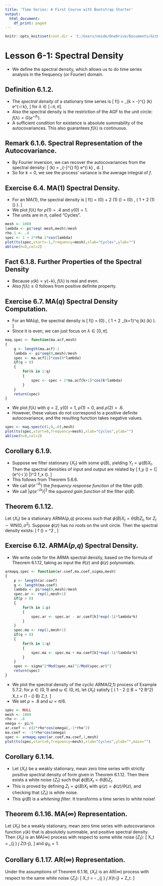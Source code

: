 ```yaml
---
title: 'Time Series: A First Course with Bootstrap Starter'
output:
  html_document:
    df_print: paged
---
```


```r
knitr::opts_knit$set(root.dir = 'C:/Users/neide/OneDrive/Documents/GitHub/BEwebinar/Data')
```

# Lesson 6-1: Spectral Density

- We define the spectral density, which allows us to do time series analysis in
the frequency (or Fourier) domain.

## Definition 6.1.2.

- The *spectral density* of a stationary time series is
\[
 f(\lambda) = \sum_{k = -\infty}^{\infty} \gamma (k) e^{-i \lambda k},
\]
for $\lambda \in [-\pi, \pi]$.
- Also the spectral density is the restriction of the AGF to the unit circle: $f(\lambda) = G (e^{-i \lambda})$.
- A sufficient condition for existence is absolute summability of the autocovariances. 
This also guarantees $f(\lambda)$ is continuous.

## Remark 6.1.6. Spectral Representation of the Autocovariance.

- By Fourier inversion, we can recover the autocovariances from the spectral density:
\[
 \gamma (k) = \frac{1}{2 \pi} \int_{-\pi}^{\pi} f(\lambda) e^{i \lambda k} \, d\lambda.
\]
- So for $k=0$, we see the process' variance is the average integral of $f$.

## Exercise 6.4. MA(1) Spectral Density.

- For an MA(1), the spectral density is 
\[
f(\lambda) = \gamma (0) + 2 \gamma(1) \cos(\lambda) = \gamma (0) \,
\left( 1 + 2 \rho(1) \cos (\lambda) \right).
\]
- We plot $f(\lambda)$ for $\rho(1) = .4$ and $\gamma(0) =1$.
- The units are in $\pi$, called "Cycles".

```r
mesh <- 1000
lambda <- pi*seq(-mesh,mesh)/mesh
rho.1 <- .4
spec <- 1 + 2*rho.1*cos(lambda)
plot(ts(spec,start=-1,frequency=mesh),xlab="Cycles",ylab="")
abline(h=0,col=2)
```

## Fact 6.1.8. Further Properties of the Spectral Density

- Because $\gamma (k) = \gamma (-k)$, $f(\lambda)$ is real and even.
- Also $f(\lambda) \geq 0$ follows from positive definite property.

## Exercise 6.7. MA($q$) Spectral Density Computation.

- For an MA($q$), the spectral density is
\[
 f(\lambda) = \gamma (0) \,
\left( 1 + 2 \sum_{k=1}^q \rho(k) \cos (\lambda k) \right).
\]
- Since it is even, we can just focus on $\lambda \in [0, \pi]$.

```r
maq.spec <- function(ma.acf,mesh)
{
	q <- length(ma.acf)-1
	lambda <- pi*seq(0,mesh)/mesh
	spec <- ma.acf[1]*cos(0*lambda)
	if(q > 0)
	{
		for(k in 1:q)
		{
			spec <- spec + 2*ma.acf[k+1]*cos(k*lambda)
		}
	}
	return(spec)
}
```

- We plot $f(\lambda)$ with $q=2$, $\gamma(0)=1$, $\rho(1)= 0$, and $\rho(2) =.6$.
- However, these values do not correspond to a positive definite autocovariance,
and the resulting function takes negative values.

```r
spec <- maq.spec(c(1,0,.6),mesh)
plot(ts(spec,start=0,frequency=mesh),xlab="Cycles",ylab="")
abline(h=0,col=2)
```

## Corollary 6.1.9.

- Suppose we filter stationary $\{ X_t \}$ with some $\psi (B)$, yielding $Y_t = \psi (B) X_t$. 
Then the spectral densities of input and output are related by
\[
   f_y (\lambda) = {| \psi (e^{-i \lambda}) |}^2  f_x (\lambda).
\]
- This follows from Theorem 5.6.6.
- We call $\psi(e^{-i \lambda})$ the *frequency response function* of the filter $\psi(B)$.
- We call ${|\psi(e^{-i \lambda}) |}^2$ the *squared gain function* of the filter $\psi(B)$.

## Theorem 6.1.12.

Let $\{ X_t \}$ be a stationary ARMA($p$,$q$) process such that $\phi (B) X_t = \theta (B) Z_t$,
for $Z_t \sim \mbox{WN} (0, \sigma^2)$. Suppose $\phi (z)$ has no roots on the unit
circle. Then the spectral density exists:
\[
 f (\lambda) = \sigma^2 \, \frac{ {|\theta (e^{-i \lambda}) |}^2 }{ {|\phi (e^{-i \lambda}) |}^2  }
\]

## Exercise 6.12. ARMA($p$,$q$) Spectral Density. 

- We write code for the ARMA spectral density, based on the formula of Theorem 6.1.12, 
taking as input the $\theta (z)$ and $\phi (z)$ polynomials.

```r
armapq.spec <- function(ar.coef,ma.coef,sigma,mesh)
{
	p <- length(ar.coef)
	q <- length(ma.coef)
	lambda <- pi*seq(0,mesh)/mesh
	spec.ar <- rep(1,mesh+1) 
	if(p > 0)
	{
		for(k in 1:p)
		{
			spec.ar <- spec.ar - ar.coef[k]*exp(-1i*lambda*k)
		}
	}
	spec.ma <- rep(1,mesh+1) 
	if(q > 0)
	{
		for(k in 1:q)
		{
			spec.ma <- spec.ma + ma.coef[k]*exp(-1i*lambda*k)
		}
	}
	spec <- sigma^2*Mod(spec.ma)^2/Mod(spec.ar)^2
	return(spec)
}
```

- We plot the spectral density of the cyclic ARMA(2,1) process of Example 5.7.2:
for $\rho \in (0,1)$ and $\omega \in (0,\pi)$, let $\{ X_t \}$ satisfy
\[
 ( 1 - 2 \rho \cos (\omega) B + \rho^2 B^2) X_t = (1 - \rho \cos (\omega) B) Z_t.
\]
- We set $\rho = .8$ and $\omega = \pi /6$.

```r
spec <- NULL
mesh <- 1000
rho <- .8
omega <- pi/6
ar.coef <- c(2*rho*cos(omega),-1*rho^2)
ma.coef <- -1*rho*cos(omega)
spec <- armapq.spec(ar.coef,ma.coef,1,mesh)
plot(ts(spec,start=0,frequency=mesh),xlab="Cycles",ylab="",main="")
```
   
## Corollary 6.1.14. 

- Let $\{ X_t \}$ be a weakly stationary, mean zero time series with strictly positive
spectral density of form given in Theorem 6.1.12. Then there exists a white noise
$\{ Z_t \}$ such that $\phi (B) X_t = \theta (B) Z_t$.
- This is proved by defining $Z_t = \psi (B) X_t$ with $\psi (z) = \phi (z)/\theta (z)$,
and checking that $\{ Z_t \}$ is white noise. 
- This $\psi (B)$ is a *whitening filter*. It transforms a time series to white noise!

## Theorem 6.1.16. MA($\infty$) Representation.

Let $\{ X_t \}$ be a weakly stationary, mean zero time series with autocovariance
function $\gamma (k)$ that is absolutely summable, and positive spectral density.
Then $\{ X_t \}$ is an MA($\infty$) process with respect to some white noise $\{ Z_t \}$:
\[
 X_t = \sum_{j \geq 0} \psi_j Z_{t-j},
\]
and $\psi_0 =1$.

## Corollary 6.1.17. AR($\infty$) Representation.

Under the assumptions of Theorem 6.1.16, $\{ X_t \}$ is an AR($\infty$) process with
respect to the same white noise $\{ Z_t \}$:
\[
 X_t = - \sum_{j \geq 1} \pi_j  X_{t-j} + Z_t.
\]
